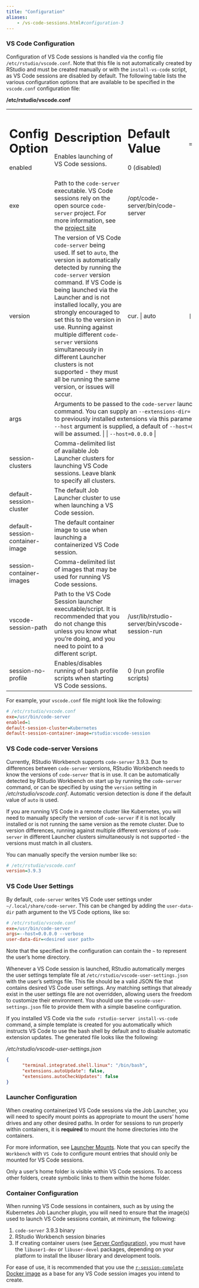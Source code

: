```yaml
---
title: "Configuration"
aliases:
    - /vs-code-sessions.html#configuration-3
---
```


### VS Code Configuration

Configuration of VS Code sessions is handled via the config file `/etc/rstudio/vscode.conf`. Note that this file is not automatically created by RStudio and must be created manually or with the `install-vs-code` script, as VS Code sessions are disabled by default. The following table lists the various configuration options that are available to be specified in the `vscode.conf` configuration file:

**/etc/rstudio/vscode.conf**

+---------------------------------+-----------------------------------------------------------------------------------------------------------------------------------------------------------------------------------------------------------------------------------------------------------------------------------------------------------------------------------------------------------------------------------------------------------------------------------------------------------------------------------------------+------------------------------------------------+-------+
| Config Option                   | Description                                                                                                                                                                                                                                                                                                                                                                                                                                                                                   | Default Value                                  |       |
+=================================+===============================================================================================================================================================================================================================================================================================================================================================================================================================================================================================+================================================+=======+
| enabled                         | Enables launching of VS Code sessions.                                                                                                                                                                                                                                                                                                                                                                                                                                                        | 0 (disabled)                                   |       |
+---------------------------------+-----------------------------------------------------------------------------------------------------------------------------------------------------------------------------------------------------------------------------------------------------------------------------------------------------------------------------------------------------------------------------------------------------------------------------------------------------------------------------------------------+------------------------------------------------+-------+
| exe                             | Path to the `code-server` executable. VS Code sessions rely on the open source `code-server` project. For more information, see the [project site](https://github.com/cdr/code-server)                                                                                                                                                                                                                                                                                                        | /opt/code-server/bin/code-server               |       |
+---------------------------------+-----------------------------------------------------------------------------------------------------------------------------------------------------------------------------------------------------------------------------------------------------------------------------------------------------------------------------------------------------------------------------------------------------------------------------------------------------------------------------------------------+------------------------------------------------+-------+
| version                         | The version of VS Code `code-server` being used. If set to `auto`, the version is automatically detected by running the `code-server` version command. If VS Code is being launched via the Launcher and is not installed locally, you are strongly encouraged to set this to the version in use. Running against multiple different `code-server` versions simultaneously in different Launcher clusters is not supported - they must all be running the same version, or issues will occur. | cur. \| auto                                   |     | |
+---------------------------------+-----------------------------------------------------------------------------------------------------------------------------------------------------------------------------------------------------------------------------------------------------------------------------------------------------------------------------------------------------------------------------------------------------------------------------------------------------------------------------------------------+------------------------------------------------+-------+
| args                            | Arguments to be passed to the `code-server` launch command. You can supply an `--extensions-dir=` to point to previously installed extensions via this parameter. If no `--host` argument is supplied, a default of `--host=0.0.0.0` will be assumed.                                                                                                                                                                                                                                             | | `--host=0.0.0.0`                               | |     |
+---------------------------------+-----------------------------------------------------------------------------------------------------------------------------------------------------------------------------------------------------------------------------------------------------------------------------------------------------------------------------------------------------------------------------------------------------------------------------------------------------------------------------------------------+------------------------------------------------+-------+
| session-clusters                | Comma-delimited list of available Job Launcher clusters for launching VS Code sessions. Leave blank to specify all clusters.                                                                                                                                                                                                                                                                                                                                                                  |                                                |       |
+---------------------------------+-----------------------------------------------------------------------------------------------------------------------------------------------------------------------------------------------------------------------------------------------------------------------------------------------------------------------------------------------------------------------------------------------------------------------------------------------------------------------------------------------+------------------------------------------------+-------+
| default-session-cluster         | The default Job Launcher cluster to use when launching a VS Code session.                                                                                                                                                                                                                                                                                                                                                                                                                     |                                                |       |
+---------------------------------+-----------------------------------------------------------------------------------------------------------------------------------------------------------------------------------------------------------------------------------------------------------------------------------------------------------------------------------------------------------------------------------------------------------------------------------------------------------------------------------------------+------------------------------------------------+-------+
| default-session-container-image | The default container image to use when launching a containerized VS Code session.                                                                                                                                                                                                                                                                                                                                                                                                            |                                                |       |
+---------------------------------+-----------------------------------------------------------------------------------------------------------------------------------------------------------------------------------------------------------------------------------------------------------------------------------------------------------------------------------------------------------------------------------------------------------------------------------------------------------------------------------------------+------------------------------------------------+-------+
| session-container-images        | Comma-delimited list of images that may be used for running VS Code sessions.                                                                                                                                                                                                                                                                                                                                                                                                                 |                                                |       |
+---------------------------------+-----------------------------------------------------------------------------------------------------------------------------------------------------------------------------------------------------------------------------------------------------------------------------------------------------------------------------------------------------------------------------------------------------------------------------------------------------------------------------------------------+------------------------------------------------+-------+
| vscode-session-path             | Path to the VS Code Session launcher executable/script. It is recommended that you do not change this unless you know what you're doing, and you need to point to a different script.                                                                                                                                                                                                                                                                                                         | /usr/lib/rstudio-server/bin/vscode-session-run |       |
+---------------------------------+-----------------------------------------------------------------------------------------------------------------------------------------------------------------------------------------------------------------------------------------------------------------------------------------------------------------------------------------------------------------------------------------------------------------------------------------------------------------------------------------------+------------------------------------------------+-------+
| session-no-profile              | Enables/disables running of bash profile scripts when starting VS Code sessions.                                                                                                                                                                                                                                                                                                                                                                                                              | 0 (run profile scripts)                        |       |
+---------------------------------+-----------------------------------------------------------------------------------------------------------------------------------------------------------------------------------------------------------------------------------------------------------------------------------------------------------------------------------------------------------------------------------------------------------------------------------------------------------------------------------------------+------------------------------------------------+-------+

For example, your `vscode.conf` file might look like the following:

``` .ini
# /etc/rstudio/vscode.conf
exe=/usr/bin/code-server
enabled=1
default-session-cluster=Kubernetes
default-session-container-image=rstudio:vscode-session
```

### VS Code code-server Versions

Currently, RStudio Workbench supports `code-server` 3.9.3. Due to differences between `code-server` versions, RStudio Workbench needs to know the versions of `code-server` that is in use. It can be automatically detected by RStudio Workbench on start up by running the `code-server` command, or can be specified by using the `version` setting in */etc/rstudio/vscode.conf*. Automatic version detection is done if the default value of `auto` is used.

If you are running VS Code in a remote cluster like Kubernetes, you will need to manually specify the version of `code-server` if it is not locally installed or is not running the same version as the remote cluster. Due to version differences, running against multiple different versions of `code-server` in different Launcher clusters simultaneously is not supported - the versions must match in all clusters.

You can manually specify the version number like so:

```ini
# /etc/rstudio/vscode.conf
version=3.9.3
```

### VS Code User Settings

By default, `code-server` writes VS Code user settings under `~/.local/share/code-server`. This can be changed by adding the `user-data-dir` path argument to the VS Code options, like so:

```ini
# /etc/rstudio/vscode.conf
exe=/usr/bin/code-server
args=--host=0.0.0.0 --verbose
user-data-dir=<desired user path>
```

Note that the <desired user path> specified in the configuration can contain the `~` to represent the user's home directory.

Whenever a VS Code session is launched, RStudio automatically merges the user settings template file at `/etc/rstudio/vscode-user-settings.json` with the user's settings file. This file should be a valid JSON file that contains desired VS Code user settings. Any matching settings that already exist in the user settings file are not overridden, allowing users the freedom to customize their environment. You should use the `vscode-user-settings.json` file to provide them with a simple baseline configuration.

If you installed VS Code via the `sudo rstudio-server install-vs-code` command, a simple template is created for you automatically which instructs VS Code to use the bash shell by default and to disable automatic extension updates. The generated file looks like the following:

*/etc/rstudio/vscode-user-settings.json*
``` .json
{
      "terminal.integrated.shell.linux": "/bin/bash",
      "extensions.autoUpdate": false,
      "extensions.autoCheckUpdates": false
}
```

### Launcher Configuration

When creating containerized VS Code sessions via the Job Launcher, you will need to specify mount points as appropriate to mount the users' home drives and any other desired paths. In order for sessions to run properly within containers, it is **required** to mount the home directories into the containers.

For more information, see [Launcher Mounts](../job_launcher/configuration.qmd#launcher-mounts). Note that you can specify the `Workbench` with `VS Code` to configure mount entries that should only be mounted for VS Code sessions.

::: {.callout-note}
Only a user's home folder is visible within VS Code sessions. To access other folders, create symbolic links to them within the home folder.
:::

### Container Configuration

When running VS Code sessions in containers, such as by using the Kubernetes Job Launcher plugin, you will need to ensure that the image(s) used to launch VS Code sessions contain, at minimum, the following:

1)  `code-server` 3.9.3 binary
2)  RStudio Workbench session binaries
3)  If creating container users (see [Server Configuration](../job_launcher/configuration.qmd#server-configuration)), you must have the `libuser1-dev` or `libuser-devel` packages, depending on your platform to install the libuser library and development tools.

For ease of use, it is recommended that you use the [`r-session-complete` Docker image](https://hub.docker.com/r/rstudio/r-session-complete) as a base for any VS Code session images you intend to create.

